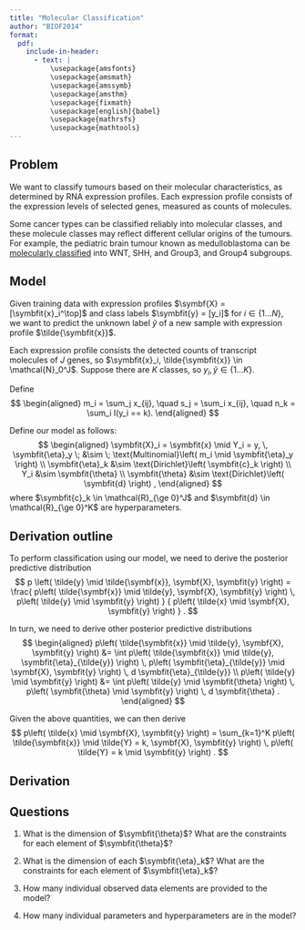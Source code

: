 ```yaml
---
title: "Molecular Classification"
author: "BIOF2014"
format:
  pdf:
    include-in-header:
      - text: |
          \usepackage{amsfonts}
          \usepackage{amsmath}
          \usepackage{amssymb}
          \usepackage{amsthm}
          \usepackage{fixmath}
          \usepackage[english]{babel}
          \usepackage{mathrsfs}
          \usepackage{mathtools}
---
```


## Problem

We want to classify tumours based on their molecular characteristics, as 
determined by RNA expression profiles. Each expression profile consists of 
the expression levels of selected genes, measured as counts of molecules.

Some cancer types can be classified reliably into molecular classes, and these
molecule classes may reflect different cellular origins of the tumours. For
example, the pediatric brain tumour known as medulloblastoma can be 
[molecularly classified][1] into WNT, SHH, and Group3, and Group4 subgroups.

## Model

Given training data with expression profiles 
$\symbf{X} = [\symbfit{x}_i^\top]$ and
class labels $\symbfit{y} = [y_i]$ for $i \in \{1 \ldots N\}$,
we want to predict the unknown label $\tilde{y}$ of a new
sample with expression profile $\tilde{\symbfit{x}}$.

Each expression profile consists the detected counts of transcript
molecules of $J$ genes, so 
$\symbfit{x}_i, \tilde{\symbfit{x}} \in \mathcal{N}_0^J$.
Suppose there are $K$ classes, so $y_i, \tilde{y} \in \{1 \ldots K\}$.

Define
$$
\begin{aligned}
m_i = \sum_j x_{ij}, \quad
s_j = \sum_i x_{ij}, \quad
n_k = \sum_i I(y_i == k).
\end{aligned}
$$

Define our model as follows:
$$
\begin{aligned}
\symbfit{X}_i = \symbfit{x} \mid Y_i = y, \, \symbfit{\eta}_y
\; &\sim \; \text{Multinomial}\left( m_i \mid \symbfit{\eta}_y \right)
\\
\symbfit{\eta}_k 
&\sim \text{Dirichlet}\left( \symbfit{c}_k \right)
\\
Y_i
&\sim \symbfit{\theta}
\\
\symbfit{\theta}
&\sim \text{Dirichlet}\left( \symbfit{d} \right) ,
\end{aligned}
$$
where $\symbfit{c}_k \in \mathcal{R}_{\ge 0}^J$ and
$\symbfit{d} \in \mathcal{R}_{\ge 0}^K$ are hyperparameters.

## Derivation outline

To perform classification using our model, we need to derive
the posterior predictive distribution
$$
p \left( \tilde{y} \mid \tilde{\symbf{x}}, \symbf{X}, \symbfit{y} \right)
= \frac{
    p\left( 
     \tilde{\symbf{x}} \mid \tilde{y}, \symbf{X}, \symbfit{y}
    \right)
    \,
    p\left( \tilde{y} \mid \symbfit{y} \right)
  }
  { p\left( \tilde{x} \mid \symbf{X}, \symbfit{y} \right) } .
$$

In turn, we need to derive other posterior predictive distributions
$$
\begin{aligned}
p\left( 
 \tilde{\symbfit{x}} \mid \tilde{y}, \symbf{X}, \symbfit{y}
\right)
&=
\int
p\left( \tilde{\symbfit{x}} \mid 
 \tilde{y}, \symbfit{\eta}_{\tilde{y}} \right) \,
p\left( \symbfit{\eta}_{\tilde{y}} \mid \symbf{X}, \symbfit{y} \right) \,
d \symbfit{\eta}_{\tilde{y}} \\
p\left( \tilde{y} \mid \symbfit{y} \right)
&=
\int
p\left( \tilde{y} \mid \symbfit{\theta} \right) \,
p\left( \symbfit{\theta} \mid \symbfit{y} \right) \,
d \symbfit{\theta} .
\end{aligned}
$$

Given the above quantities, we can then derive
$$
p\left( \tilde{x} \mid \symbf{X}, \symbfit{y} \right)
=
\sum_{k=1}^K
p\left( 
 \tilde{\symbfit{x}} \mid \tilde{Y} = k, \symbf{X}, \symbfit{y}
\right) \,
p\left( \tilde{Y} = k \mid \symbfit{y} \right) .
$$

## Derivation



## Questions

1. What is the dimension of $\symbfit{\theta}$? 
   What are the constraints for each element of $\symbfit{\theta}$?

2. What is the dimension of each $\symbfit{\eta}_k$?
   What are the constraints for each element of $\symbfit{\eta}_k$?
   
3. How many individual observed data elements are provided to the model?
   
4. How many individual parameters and hyperparameters are in the model?



[1]: https://pmc.ncbi.nlm.nih.gov/articles/PMC3306784/pdf/401_2011_Article_899.pdf
